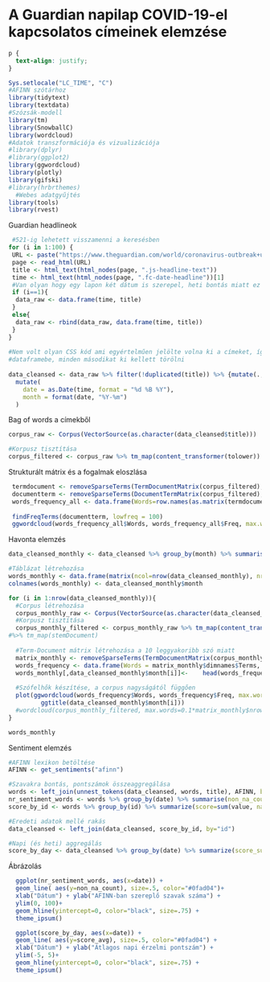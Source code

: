 # A Guardian napilap COVID-19-el kapcsolatos címeinek elemzése {#Chapter-3}

```{css, echo=FALSE}
p {
  text-align: justify;
}
```


```{r include=FALSE}
Sys.setlocale("LC_TIME", "C")
#AFINN szótárhoz
library(tidytext)
library(textdata)
#Szózsák-modell
library(tm)
library(SnowballC)
library(wordcloud)
#Adatok transzformációja és vizualizációja
#library(dplyr)
#library(ggplot2)
library(ggwordcloud)
library(plotly)
library(gifski)
#library(hrbrthemes)
  #Webes adatgyűjtés
library(tools)
library(rvest)
```

Guardian headlineok

```{r get_headlines}

 #521-ig lehetett visszamenni a keresésben
for (i in 1:100) {
 URL <- paste("https://www.theguardian.com/world/coronavirus-outbreak+uk/uk?page=", i, sep = "")
 page <- read_html(URL)
 title <- html_text(html_nodes(page, ".js-headline-text"))
 time <- html_text(html_nodes(page, ".fc-date-headline"))[1]
 #Van olyan hogy egy lapon két dátum is szerepel, heti bontás miatt ez nem probléma
 if (i==1){
  data_raw <- data.frame(time, title) 
 }
 else{
  data_raw <- rbind(data_raw, data.frame(time, title))  
 }
}
 
#Nem volt olyan CSS kód ami egyértelműen jelölte volna ki a címeket, így duplikálva kerültek be a
#dataframebe, minden másodikat ki kellett törölni
 
data_cleansed <- data_raw %>% filter(!duplicated(title)) %>% {mutate(., id = seq(nrow(.)))} %>% 
  mutate(
    date = as.Date(time, format = "%d %B %Y"),
    month = format(date, "%Y-%m")
  )
```

Bag of words a címekből
```{r create_bagofwords}
corpus_raw <- Corpus(VectorSource(as.character(data_cleansed$title)))

#Korpusz tisztítása
corpus_filtered <- corpus_raw %>% tm_map(content_transformer(tolower)) %>% tm_map(stripWhitespace) %>%  tm_map(removeNumbers) %>% tm_map(removePunctuation, ucp=TRUE) %>% tm_map(removeWords, c(stopwords("english"), "also", "one"))
```

Strukturált mátrix és a fogalmak eloszlása
```{r basic_matrices}
 termdocument <- removeSparseTerms(TermDocumentMatrix(corpus_filtered), 0.999)
 documentterm <- removeSparseTerms(DocumentTermMatrix(corpus_filtered), 0.999)
 words_frequency_all <- data.frame(Words=row.names(as.matrix(termdocument)),   Freq=rowSums(as.matrix(termdocument), na.rm = TRUE))
 
 findFreqTerms(documentterm, lowfreq = 100)
 ggwordcloud(words_frequency_all$Words, words_frequency_all$Freq, max.words = 100)
```

Havonta elemzés
```{r monthly_analysis_and_wordclouds, animation.hook="gifski"}
data_cleansed_monthly <- data_cleansed %>% group_by(month) %>% summarise(monthly_text = paste(title, collapse = " "))

#Táblázat létrehozása
words_monthly <- data.frame(matrix(ncol=nrow(data_cleansed_monthly), nrow=15))
colnames(words_monthly) <- data_cleansed_monthly$month

for (i in 1:nrow(data_cleansed_monthly)){
  #Corpus létrehozása
  corpus_monthly_raw <- Corpus(VectorSource(as.character(data_cleansed_monthly$monthly_text[i])))
  #Korpusz tisztítása
  corpus_monthly_filtered <- corpus_monthly_raw %>% tm_map(content_transformer(tolower)) %>% tm_map(removePunctuation, ucp=TRUE) %>% tm_map(removeNumbers)  %>% tm_map(removeWords, c(stopwords("english"), "also", "one"))
#%>% tm_map(stemDocument)
  
  #Term-Document mátrix létrehozása a 10 leggyakoribb szó miatt
  matrix_monthly <- removeSparseTerms(TermDocumentMatrix(corpus_monthly_filtered), 0.999)
  words_frequency <- data.frame(Words = matrix_monthly$dimnames$Terms, Freq = matrix_monthly$v)
  words_monthly[,data_cleansed_monthly$month[i]]<-    head(words_frequency[order(-words_frequency$Freq),]$Words,15)
  
  #Szófelhők készítése, a corpus nagyságától függően
  plot(ggwordcloud(words_frequency$Words, words_frequency$Freq, max.words = 100)+
         ggtitle(data_cleansed_monthly$month[i]))
  #wordcloud(corpus_monthly_filtered, max.words=0.1*matrix_monthly$nrow)
}

words_monthly
```


Sentiment elemzés
```{r sentiment_analysis}


#AFINN lexikon betöltése
AFINN <- get_sentiments("afinn")

#Szavakra bontás, pontszámok összeaggregálása
words <- left_join(unnest_tokens(data_cleansed, words, title), AFINN, by=c("words"="word"))
nr_sentiment_words <- words %>% group_by(date) %>% summarise(non_na_count = sum(!is.na(value)))
score_by_id <- words %>% group_by(id) %>% summarize(score=sum(value, na.rm=TRUE))

#Eredeti adatok mellé rakás
data_cleansed <- left_join(data_cleansed, score_by_id, by="id")

#Napi (és heti) aggregálás
score_by_day <- data_cleansed %>% group_by(date) %>% summarize(score_sum=sum(score, na.rm=TRUE), score_avg=mean(score, na.rm=TRUE))

```
Ábrázolás
```{r plotting_sentiments}
  ggplot(nr_sentiment_words, aes(x=date)) +
  geom_line( aes(y=non_na_count), size=.5, color="#0fad04")+
  xlab("Dátum") + ylab("AFINN-ban szereplő szavak száma") +
  ylim(0, 100)+
  geom_hline(yintercept=0, color="black", size=.75) +
  theme_ipsum()

  ggplot(score_by_day, aes(x=date)) +
  geom_line( aes(y=score_avg), size=.5, color="#0fad04") + 
  xlab("Dátum") + ylab("Átlagos napi érzelmi pontszám") +
  ylim(-5, 5)+
  geom_hline(yintercept=0, color="black", size=.75) +
  theme_ipsum()
```

